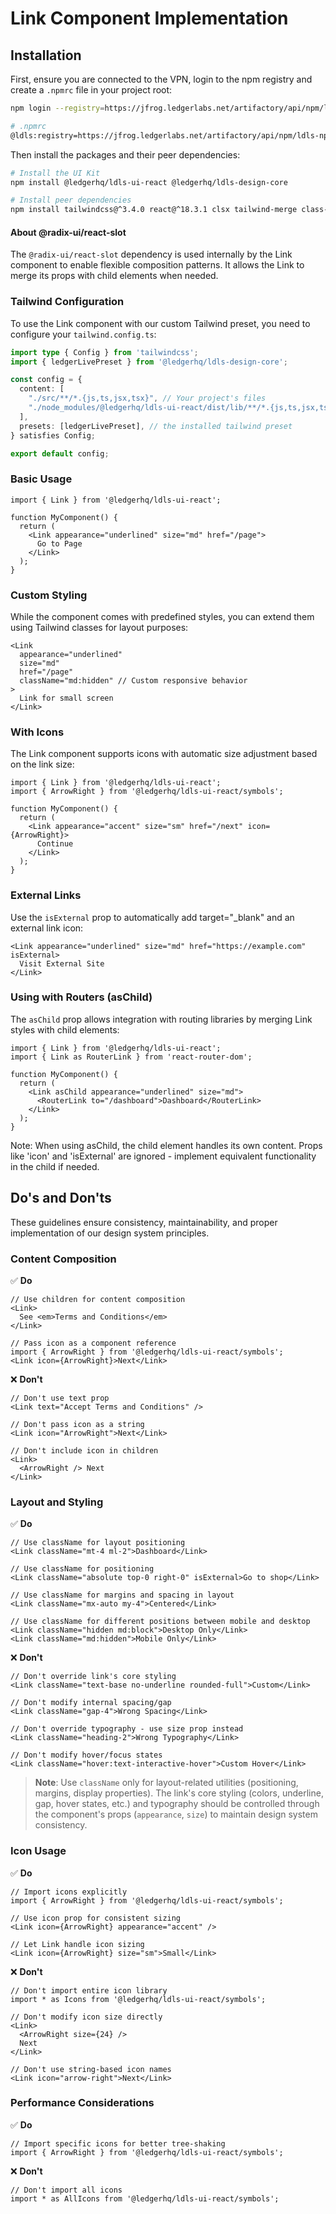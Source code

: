 
<Meta title="Components/Link/Implementation" />

# Link Component Implementation

## Installation

First, ensure you are connected to the VPN, login to the npm registry and create a `.npmrc` file in your project root:

```bash
npm login --registry=https://jfrog.ledgerlabs.net/artifactory/api/npm/ldls-npm-prod-public/
```

```bash
# .npmrc
@ldls:registry=https://jfrog.ledgerlabs.net/artifactory/api/npm/ldls-npm-prod-public/
```

Then install the packages and their peer dependencies:

```bash
# Install the UI Kit
npm install @ledgerhq/ldls-ui-react @ledgerhq/ldls-design-core

# Install peer dependencies
npm install tailwindcss@^3.4.0 react@^18.3.1 clsx tailwind-merge class-variance-authority @radix-ui/react-slot
```

#### About @radix-ui/react-slot

The `@radix-ui/react-slot` dependency is used internally by the Link component
to enable flexible composition patterns. It allows the Link to merge its props with child
elements when needed.

### Tailwind Configuration

To use the Link component with our custom Tailwind preset, you need to configure your `tailwind.config.ts`:

```typescript
import type { Config } from 'tailwindcss';
import { ledgerLivePreset } from '@ledgerhq/ldls-design-core';

const config = {
  content: [
    "./src/**/*.{js,ts,jsx,tsx}", // Your project's files
    "./node_modules/@ledgerhq/ldls-ui-react/dist/lib/**/*.{js,ts,jsx,tsx}" // Ledger UI Kit components
  ],
  presets: [ledgerLivePreset], // the installed tailwind preset
} satisfies Config;

export default config;
```

### Basic Usage

```tsx
import { Link } from '@ledgerhq/ldls-ui-react';

function MyComponent() {
  return (
    <Link appearance="underlined" size="md" href="/page">
      Go to Page
    </Link>
  );
}
```

### Custom Styling

While the component comes with predefined styles, you can extend them using Tailwind classes for layout purposes:

```tsx
<Link
  appearance="underlined"
  size="md"
  href="/page"
  className="md:hidden" // Custom responsive behavior
>
  Link for small screen
</Link>
```

### With Icons

The Link component supports icons with automatic size adjustment based on the link size:

```tsx
import { Link } from '@ledgerhq/ldls-ui-react';
import { ArrowRight } from '@ledgerhq/ldls-ui-react/symbols';

function MyComponent() {
  return (
    <Link appearance="accent" size="sm" href="/next" icon={ArrowRight}>
      Continue
    </Link>
  );
}
```

### External Links

Use the `isExternal` prop to automatically add target="\_blank" and an external link icon:

```tsx
<Link appearance="underlined" size="md" href="https://example.com" isExternal>
  Visit External Site
</Link>
```

### Using with Routers (asChild)

The `asChild` prop allows integration with routing libraries by merging Link styles with child elements:

```tsx
import { Link } from '@ledgerhq/ldls-ui-react';
import { Link as RouterLink } from 'react-router-dom';

function MyComponent() {
  return (
    <Link asChild appearance="underlined" size="md">
      <RouterLink to="/dashboard">Dashboard</RouterLink>
    </Link>
  );
}
```

Note: When using asChild, the child element handles its own content. Props like 'icon' and 'isExternal' are ignored - implement equivalent functionality in the child if needed.

## Do's and Don'ts

These guidelines ensure consistency, maintainability, and proper implementation of our design system principles.

### Content Composition

✅ **Do**

```tsx
// Use children for content composition
<Link>
  See <em>Terms and Conditions</em>
</Link>

// Pass icon as a component reference
import { ArrowRight } from '@ledgerhq/ldls-ui-react/symbols';
<Link icon={ArrowRight}>Next</Link>
```

❌ **Don't**

```tsx
// Don't use text prop
<Link text="Accept Terms and Conditions" />

// Don't pass icon as a string
<Link icon="ArrowRight">Next</Link>

// Don't include icon in children
<Link>
  <ArrowRight /> Next
</Link>
```

### Layout and Styling

✅ **Do**

```tsx
// Use className for layout positioning
<Link className="mt-4 ml-2">Dashboard</Link>

// Use className for positioning
<Link className="absolute top-0 right-0" isExternal>Go to shop</Link>

// Use className for margins and spacing in layout
<Link className="mx-auto my-4">Centered</Link>

// Use className for different positions between mobile and desktop
<Link className="hidden md:block">Desktop Only</Link>
<Link className="md:hidden">Mobile Only</Link>
```

❌ **Don't**

```tsx
// Don't override link's core styling
<Link className="text-base no-underline rounded-full">Custom</Link>

// Don't modify internal spacing/gap
<Link className="gap-4">Wrong Spacing</Link>

// Don't override typography - use size prop instead
<Link className="heading-2">Wrong Typography</Link>

// Don't modify hover/focus states
<Link className="hover:text-interactive-hover">Custom Hover</Link>
```

> **Note**: Use `className` only for layout-related utilities (positioning, margins, display properties). The link's core styling (colors, underline, gap, hover states, etc.) and typography should be controlled through the component's props (`appearance`, `size`) to maintain design system consistency.

### Icon Usage

✅ **Do**

```tsx
// Import icons explicitly
import { ArrowRight } from '@ledgerhq/ldls-ui-react/symbols';

// Use icon prop for consistent sizing
<Link icon={ArrowRight} appearance="accent" />

// Let Link handle icon sizing
<Link icon={ArrowRight} size="sm">Small</Link>
```

❌ **Don't**

```tsx
// Don't import entire icon library
import * as Icons from '@ledgerhq/ldls-ui-react/symbols';

// Don't modify icon size directly
<Link>
  <ArrowRight size={24} />
  Next
</Link>

// Don't use string-based icon names
<Link icon="arrow-right">Next</Link>
```

### Performance Considerations

✅ **Do**

```tsx
// Import specific icons for better tree-shaking
import { ArrowRight } from '@ledgerhq/ldls-ui-react/symbols';
```

❌ **Don't**

```tsx
// Don't import all icons
import * as AllIcons from '@ledgerhq/ldls-ui-react/symbols';
```
